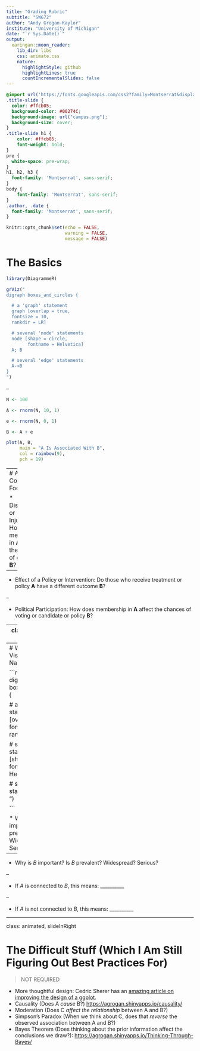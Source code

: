 ```yaml
---
title: "Grading Rubric"
subtitle: "SW672"
author: "Andy Grogan-Kaylor"
institute: "University of Michigan"
date: "`r Sys.Date()`"
output:
  xaringan::moon_reader:
    lib_dir: libs
    css: animate.css
    nature:
      highlightStyle: github
      highlightLines: true
      countIncrementalSlides: false
---
```


```css

@import url('https://fonts.googleapis.com/css2?family=Montserrat&display=swap');
.title-slide { 
  color: #ffcb05;
  background-color: #00274C; 
  background-image: url("campus.png");
  background-size: cover;
}
.title-slide h1 {
    color: #ffcb05;
    font-weight: bold;
}
pre {
  white-space: pre-wrap;
}
h1, h2, h3 {
  font-family: 'Montserrat', sans-serif;
}
body { 
    font-family: 'Montserrat', sans-serif;
}
.author, .date {
  font-family: 'Montserrat', sans-serif;
}

```

```r

knitr::opts_chunk$set(echo = FALSE,
                      warning = FALSE,
                      message = FALSE)

```

# The Basics

```r

library(DiagrammeR)

grViz("
digraph boxes_and_circles {

  # a 'graph' statement
  graph [overlap = true, 
  fontsize = 10,
  rankdir = LR]

  # several 'node' statements
  node [shape = circle,
        fontname = Helvetica]
  A; B

  # several 'edge' statements
  A->B
}
")

```

--

```r

N <- 100

A <- rnorm(N, 10, 1)

e <- rnorm(N, 0, 1)

B <- A + e

plot(A, B, 
     main = "A Is Associated With B", 
     col = rainbow(9),
     pch = 19)

```


---
# A Conceptual Focus

* Disparities or Injustices: How does membership in **A** affect the chances of outcome **B**?

--

* Effect of a Policy or Intervention: Do those who receive treatment or policy **A** have a different outcome **B**?

--

* Political Participation: How does membership in **A** affect the chances of voting or candidate or policy **B**?

---
class: animated, slideInRight

# Think Carefully About Design Elements

1. Geometry: bars; lines; points; etc.
2. Use of color
3. Well labeled axes
4. Good informative title

```r

x <- round(rnorm(100, 100, 10), digits = 0)

```

```r

library(ggplot2)

library(ggbeeswarm)

ggplot(data = NULL,
       aes(x = x,
           fill = factor(x))) +
  geom_histogram() +
  geom_label(aes(x = 120, 
                 y = 10, 
                 label = "possibly \ninformative \nkey takeaway"),
             size = 2, 
             fill = "white",
             color = "red") +
  ylab("possibly another \ndimension of the data") +
  xlab("one dimension of the data") +
  labs(title = "Informative Title",
       subtitle = "Maybe The Title Is Even Your Main Takeaway",
       caption = "Every extra 'dimension' (x axis, y axis, color, shape) 
       should convey information.
       \n Words should be spelled out.") + 
  theme_minimal() +
  theme(legend.position = "none")

```


---
# Wrap Your Visual In A Narrative

```r

grViz("
digraph boxes_and_circles {

  # a 'graph' statement
  graph [overlap = true, 
  fontsize = 10,
  rankdir = LR]

  # several 'node' statements
  node [shape = circle,
        fontname = Helvetica]
  A; B

  # several 'edge' statements
  A->B
}
")

```

* Why is *A* important? Is *A* prevalent? Widespread? Serious?

--

* Why is *B* important? Is *B* prevalent? Widespread? Serious?

--

* If *A* is connected to *B*, this means: __________

--

* If *A* is not connected to *B*, this means: __________

---
class: animated, slideInRight

# The Difficult Stuff (Which I Am Still Figuring Out Best Practices For)

> NOT REQUIRED

* More thoughtful design: Cedric Sherer has an [amazing article on improving the design of a ggplot](https://cedricscherer.netlify.app/2019/05/17/the-evolution-of-a-ggplot-ep.-1/).
* Causality (Does A *cause* B?) [https://agrogan.shinyapps.io/causality/](https://agrogan.shinyapps.io/causality/)
* Moderation (Does C *affect the relationship* between A and B?)
* Simpson's Paradox (When we think about C, does that *reverse* the observed association between A and B?)
* Bayes Theorem (Does thinking about the prior information affect the conclusions we draw?): [https://agrogan.shinyapps.io/Thinking-Through-Bayes/](https://agrogan.shinyapps.io/Thinking-Through-Bayes/)








